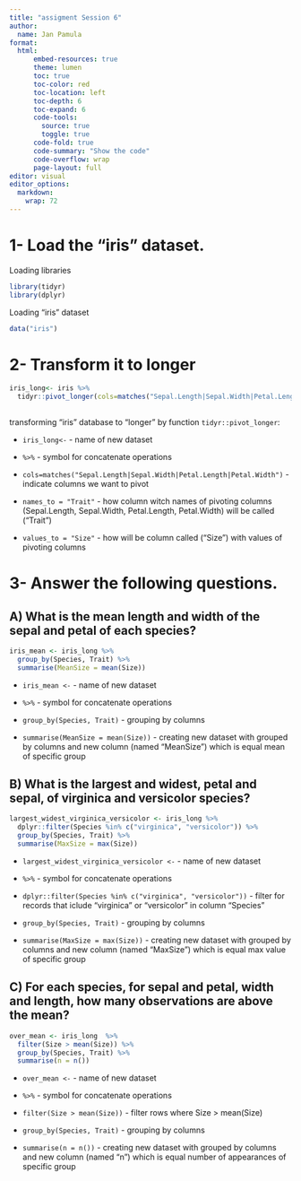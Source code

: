 ```yaml
---
title: "assigment Session 6"
author:
  name: Jan Pamula
format: 
  html:
      embed-resources: true
      theme: lumen
      toc: true
      toc-color: red
      toc-location: left
      toc-depth: 6
      toc-expand: 6
      code-tools:
        source: true
        toggle: true
      code-fold: true
      code-summary: "Show the code"
      code-overflow: wrap
      page-layout: full
editor: visual
editor_options: 
  markdown: 
    wrap: 72
---
```


# 1- Load the "iris" dataset.

Loading libraries

```r

library(tidyr)
library(dplyr)

```

Loading "iris" dataset

```r

data("iris")

```

# 2- Transform it to longer

```r

iris_long<- iris %>% 
  tidyr::pivot_longer(cols=matches("Sepal.Length|Sepal.Width|Petal.Length|Petal.Width"), names_to = "Trait", values_to = "Size")
                      
```

transforming "iris" database to "longer" by function
`tidyr::pivot_longer`:

-   `iris_long<-` - name of new dataset

-   `%>%` - symbol for concatenate operations

-   `cols=matches("Sepal.Length|Sepal.Width|Petal.Length|Petal.Width")` -
    indicate columns we want to pivot

-   `names_to = "Trait"` - how column witch names of pivoting columns
    (Sepal.Length, Sepal.Width, Petal.Length, Petal.Width) will be
    called ("Trait")

-   `values_to = "Size"` - how will be column called ("Size") with
    values of pivoting columns

# 3- Answer the following questions.

## A) What is the mean length and width of the sepal and petal of each species?

```r

iris_mean <- iris_long %>% 
  group_by(Species, Trait) %>% 
  summarise(MeanSize = mean(Size))

```

-   `iris_mean <-` - name of new dataset

-   `%>%` - symbol for concatenate operations

-   `group_by(Species, Trait)` - grouping by columns

-   `summarise(MeanSize = mean(Size))` - creating new dataset with
    grouped by columns and new column (named "MeanSize") which is equal
    mean of specific group

## B) What is the largest and widest, petal and sepal, of virginica and versicolor species?

```r

largest_widest_virginica_versicolor <- iris_long %>%
  dplyr::filter(Species %in% c("virginica", "versicolor")) %>%
  group_by(Species, Trait) %>% 
  summarise(MaxSize = max(Size))

```

-   `largest_widest_virginica_versicolor <-` - name of new dataset

-   `%>%` - symbol for concatenate operations

-   `dplyr::filter(Species %in% c("virginica", "versicolor"))` - filter
    for records that iclude "virginica" or "versicolor" in column
    "Species"

-   `group_by(Species, Trait)` - grouping by columns

-   `summarise(MaxSize = max(Size))` - creating new dataset with grouped
    by columns and new column (named "MaxSize") which is equal max value
    of specific group

## C) For each species, for sepal and petal, width and length, how many observations are above the mean?

```r

over_mean <- iris_long  %>%
  filter(Size > mean(Size)) %>% 
  group_by(Species, Trait) %>% 
  summarise(n = n())

```

-   `over_mean <-` - name of new dataset

-   `%>%` - symbol for concatenate operations

-   `filter(Size > mean(Size))` - filter rows where Size \> mean(Size)

-   `group_by(Species, Trait)` - grouping by columns

-   `summarise(n = n())` - creating new dataset with grouped by columns
    and new column (named "n") which is equal number of appearances of
    specific group
